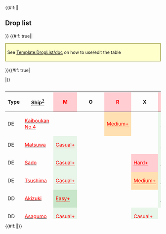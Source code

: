 {{#if:{{{compact|}}}||<h2>Drop list</h2>{{Section}}}}
{{#if: true||<div style="border: 2px solid #aa5; background: #ffc; padding: 5px; margin: 15px auto 20px;">See [[Template:DropList/doc]] on how to use/edit the table</div>
}}{{#if: true|<div class="toggle" data-target="droplist-non-rare-ship" data-default="hide" style="display: none;"><span class="toggle-show" style="cursor: pointer; color: #006cb0;">☑ All drops (enabled)</span><span class="toggle-hide" style="cursor: pointer; color: #006cb0;">☒ All drops (disabled, only rare drops)</span></div>
|}}<div style="max-height: 429px; overflow: auto;">
{| class="article-table sortable " align="center" width="100%" style="text-align:center; line-height:15px;"
!Type
!<span style="border-bottom:1px dotted;">Ship<sup>[[Template:DropList/doc|?]]</sup></span>
!style="background-color:#FFCDD2;color:red;"|'''M'''
!O
!style="background-color:#FFCDD2;color:red;"|'''R'''
!X
!style="background-color:#FFCDD2;color:red;"|'''Z3'''
|-
|DE
|[[Kaiboukan No.4|<span style="color:red;">Kaiboukan No.4</span>]]
|
|
|style="background-color:#FFE0B2;color:red"|<span title="Medium: &#10;&#160;&#160;S: 1% (184/18916)&#10;Hard: &#10;&#160;&#160;S: 1% (357/36175)" style="cursor:help;border-bottom:1px dotted">Medium+</span>
|
|style="background-color:#E8F5E9;color:"|<span title="Casual: &#10;&#160;&#160;S: 1.4% (94/6487) &#10;&#160;&#160;A: 1.1% (7/625)&#10;Easy: &#10;&#160;&#160;S: 1.8% (704/38580) &#10;&#160;&#160;A: 1.3% (50/3876)&#10;Medium: &#10;&#160;&#160;S: 2.9% (788/27506) &#10;&#160;&#160;A: 1.2% (58/4997)&#10;Hard: &#10;&#160;&#160;S: 3.6% (422/11740) &#10;&#160;&#160;A: 1.7% (384/23088)" style="cursor:help;border-bottom:1px dotted">Casual+</span>
|-
|DE
|[[Matsuwa|<span style="color:red;">Matsuwa</span>]]
|style="background-color:#E8F5E9;color:red"|<span title="Casual: &#10;&#160;&#160;S: 1.3% (21/1677)&#10;Easy: &#10;&#160;&#160;S: 1.2% (108/9211)&#10;Medium: &#10;&#160;&#160;S: 1.3% (148/11339)&#10;Hard: &#10;&#160;&#160;S: 2.3% (399/17104)" style="cursor:help;border-bottom:1px dotted">Casual+</span>
|
|
|
|style="background-color:#E8F5E9;color:"|<span title="Casual: &#10;&#160;&#160;S: 2.2% (140/6487) &#10;&#160;&#160;A: 1.3% (8/625)&#10;Easy: &#10;&#160;&#160;S: 3.7% (1426/38580) &#10;&#160;&#160;A: 1.9% (74/3876)&#10;Medium: &#10;&#160;&#160;S: 3.5% (971/27506) &#10;&#160;&#160;A: 1.7% (86/4997)&#10;Hard: &#10;&#160;&#160;S: 3.6% (423/11740) &#10;&#160;&#160;A: 1.7% (396/23088)" style="cursor:help;border-bottom:1px dotted">Casual+</span>
|-
|DE
|[[Sado|<span style="color:red;">Sado</span>]]
|style="background-color:#E8F5E9;color:red"|<span title="Casual: &#10;&#160;&#160;S: 1% (17/1677)&#10;Easy: &#10;&#160;&#160;S: 1.4% (132/9211)&#10;Medium: &#10;&#160;&#160;S: 1.4% (164/11339)&#10;Hard: &#10;&#160;&#160;S: 2.5% (422/17104)" style="cursor:help;border-bottom:1px dotted">Casual+</span>
|
|
|style="background-color:#FFCDD2;color:red"|<span title="Hard: &#10;&#160;&#160;S: 1.2% (815/67925)" style="cursor:help;border-bottom:1px dotted">Hard+</span>
|style="background-color:#E8F5E9;color:"|<span title="Casual: &#10;&#160;&#160;S: 2.1% (134/6487) &#10;&#160;&#160;A: 1.6% (10/625)&#10;Easy: &#10;&#160;&#160;S: 3.7% (1433/38580) &#10;&#160;&#160;A: 2.1% (82/3876)&#10;Medium: &#10;&#160;&#160;S: 3.7% (1024/27506) &#10;&#160;&#160;A: 1.7% (83/4997)&#10;Hard: &#10;&#160;&#160;S: 3.6% (417/11740) &#10;&#160;&#160;A: 1.6% (372/23088)" style="cursor:help;border-bottom:1px dotted">Casual+</span>
|-
|DE
|[[Tsushima|<span style="color:red;">Tsushima</span>]]
|style="background-color:#E8F5E9;color:red"|<span title="Casual: &#10;&#160;&#160;S: 1.7% (28/1677)&#10;Easy: &#10;&#160;&#160;S: 1.3% (124/9211)&#10;Medium: &#10;&#160;&#160;S: 2.3% (262/11339)&#10;Hard: &#10;&#160;&#160;S: 2.5% (430/17104)" style="cursor:help;border-bottom:1px dotted">Casual+</span>
|
|
|style="background-color:#FFE0B2;color:red"|<span title="Medium: &#10;&#160;&#160;S: 1.2% (448/37729)&#10;Hard: &#10;&#160;&#160;S: 1.1% (752/67925)" style="cursor:help;border-bottom:1px dotted">Medium+</span>
|style="background-color:#E8F5E9;color:"|<span title="Casual: &#10;&#160;&#160;S: 3.4% (219/6487) &#10;&#160;&#160;A: 1.9% (12/625)&#10;Easy: &#10;&#160;&#160;S: 3.6% (1383/38580) &#10;&#160;&#160;A: 1.9% (74/3876)&#10;Medium: &#10;&#160;&#160;S: 3.2% (883/27506) &#10;&#160;&#160;A: 1.9% (93/4997)&#10;Hard: &#10;&#160;&#160;S: 2.9% (345/11740) &#10;&#160;&#160;A: 1.5% (353/23088)" style="cursor:help;border-bottom:1px dotted">Casual+</span>
|-
|DD
|[[Akizuki|<span style="color:red;">Akizuki</span>]]
|style="background-color:#C8E6C9;color:red"|<span title="Easy: &#10;&#160;&#160;S: 1% (94/9211)&#10;Medium: &#10;&#160;&#160;S: 0.9% (98/11339)&#10;Hard: &#10;&#160;&#160;S: 0.8% (133/17104)" style="cursor:help;border-bottom:1px dotted">Easy+</span>
|
|
|
|style="background-color:#E8F5E9;color:"|<span title="Casual: &#10;&#160;&#160;S: 1.5% (99/6487)&#10;Easy: &#10;&#160;&#160;S: 1.2% (447/38580) &#10;&#160;&#160;A: 1.5% (57/3876)&#10;Medium: &#10;&#160;&#160;S: 1.1% (297/27506) &#10;&#160;&#160;A: 1.2% (60/4997)&#10;Hard: &#10;&#160;&#160;S: 1.1% (128/11740) &#10;&#160;&#160;A: 1% (222/23088)" style="cursor:help;border-bottom:1px dotted">Casual+</span>
|-
|DD
|[[Asagumo|<span style="color:red;">Asagumo</span>]]
|style="background-color:#E8F5E9;color:red"|<span title="Casual: &#10;&#160;&#160;S: 1.6% (26/1677)&#10;Easy: &#10;&#160;&#160;S: 1.4% (129/9211)&#10;Medium: &#10;&#160;&#160;S: 1.2% (140/11339)&#10;Hard: &#10;&#160;&#160;S: 1.4% (238/17104)" style="cursor:help;border-bottom:1px dotted">Casual+</span>
|
|
|style="background-color:#E8F5E9;color:red"|<span title="Casual: &#10;&#160;&#160;S: 1.3% (98/7475)&#10;Easy: &#10;&#160;&#160;S: 1.5% (663/45104)&#10;Medium: &#10;&#160;&#160;S: 1.4% (525/37729)&#10;Hard: &#10;&#160;&#160;S: 1.4% (963/67925)" style="cursor:help;border-bottom:1px dotted">Casual+</span>
|
|-
|DD
|[[Hatakaze|<span style="color:red;">Hatakaze</span>]]
|style="background-color:#E8F5E9;color:red"|<span title="Casual: &#10;&#160;&#160;S: 1.3% (22/1677)&#10;Easy: &#10;&#160;&#160;S: 1% (91/9211)&#10;Medium: &#10;&#160;&#160;S: 1.6% (187/11339)&#10;Hard: &#10;&#160;&#160;S: 1.6% (271/17104)" style="cursor:help;border-bottom:1px dotted">Casual+</span>
|
|
|style="background-color:#C8E6C9;color:red"|<span title="Easy: &#10;&#160;&#160;S: 0.7% (333/45104)&#10;Medium: &#10;&#160;&#160;S: 0.7% (255/37729)&#10;Hard: &#10;&#160;&#160;S: 0.7% (491/67925)" style="cursor:help;border-bottom:1px dotted">Easy+</span>
|style="background-color:#E8F5E9;color:red"|<span title="Casual: &#10;&#160;&#160;S: 1.4% (89/6487)&#10;Easy: &#10;&#160;&#160;S: 1.1% (410/38580)&#10;Medium: &#10;&#160;&#160;S: 1% (272/27506)&#10;Hard: &#10;&#160;&#160;S: 1% (113/11740)" style="cursor:help;border-bottom:1px dotted">Casual+</span>
|-
|DD
|[[Hatsuzuki|<span style="color:red;">Hatsuzuki</span>]]
|style="background-color:#C8E6C9;color:red"|<span title="Easy: &#10;&#160;&#160;S: 1% (92/9211)&#10;Medium: &#10;&#160;&#160;S: 0.7% (82/11339)&#10;Hard: &#10;&#160;&#160;S: 0.7% (113/17104)" style="cursor:help;border-bottom:1px dotted">Easy+</span>
|
|
|
|style="background-color:#E8F5E9;color:"|<span title="Casual: &#10;&#160;&#160;S: 1.2% (77/6487)&#10;Easy: &#10;&#160;&#160;S: 1.1% (424/38580) &#10;&#160;&#160;A: 1.2% (48/3876)&#10;Medium: &#10;&#160;&#160;S: 0.9% (254/27506) &#10;&#160;&#160;A: 0.9% (45/4997)&#10;Hard: &#10;&#160;&#160;S: 0.8% (98/11740) &#10;&#160;&#160;A: 1% (224/23088)" style="cursor:help;border-bottom:1px dotted">Casual+</span>
|-
|DD
|[[Johnston|<span style="color:red;">Johnston</span>]]
|
|
|style="background-color:#FFE0B2;color:red"|<span title="Medium: &#10;&#160;&#160;S: 0.6% (105/18916)&#10;Hard: &#10;&#160;&#160;S: 0.4% (135/36175)" style="cursor:help;border-bottom:1px dotted">Medium+</span>
|
|style="background-color:#E8F5E9;color:"|<span title="Casual: &#10;&#160;&#160;S: 2% (129/6487) &#10;&#160;&#160;A: 1.1% (7/625)&#10;Easy: &#10;&#160;&#160;S: 1.6% (606/38580) &#10;&#160;&#160;A: 1.1% (42/3876)&#10;Medium: &#10;&#160;&#160;S: 1.5% (418/27506) &#10;&#160;&#160;A: 0.8% (39/4997)&#10;Hard: &#10;&#160;&#160;S: 1.7% (196/11740) &#10;&#160;&#160;A: 0.9% (212/23088)" style="cursor:help;border-bottom:1px dotted">Casual+</span>
|-
|DD
|[[Kiyoshimo|<span style="color:red;">Kiyoshimo</span>]]
|style="background-color:#E8F5E9;color:red"|<span title="Casual: &#10;&#160;&#160;S: 1.6% (27/1677)&#10;Easy: &#10;&#160;&#160;S: 1.3% (124/9211)&#10;Medium: &#10;&#160;&#160;S: 1.7% (194/11339)&#10;Hard: &#10;&#160;&#160;S: 1.3% (214/17104)" style="cursor:help;border-bottom:1px dotted">Casual+</span>
|
|
|style="background-color:#E8F5E9;color:red"|<span title="Casual: &#10;&#160;&#160;S: 1.2% (92/7475)&#10;Easy: &#10;&#160;&#160;S: 1.4% (623/45104)&#10;Medium: &#10;&#160;&#160;S: 1.4% (523/37729)&#10;Hard: &#10;&#160;&#160;S: 1.4% (933/67925)" style="cursor:help;border-bottom:1px dotted">Casual+</span>
|
|-
|DD
|[[Nowaki|<span style="color:red;">Nowaki</span>]]
|style="background-color:#E8F5E9;color:red"|<span title="Casual: &#10;&#160;&#160;S: 1.6% (27/1677)&#10;Easy: &#10;&#160;&#160;S: 1.8% (166/9211)&#10;Medium: &#10;&#160;&#160;S: 2.6% (295/11339)&#10;Hard: &#10;&#160;&#160;S: 2.6% (441/17104)" style="cursor:help;border-bottom:1px dotted">Casual+</span>
|
|
|style="background-color:#E8F5E9;color:red"|<span title="Casual: &#10;&#160;&#160;S: 1.6% (118/7475)&#10;Easy: &#10;&#160;&#160;S: 2% (923/45104)&#10;Medium: &#10;&#160;&#160;S: 2.1% (780/37729)&#10;Hard: &#10;&#160;&#160;S: 2.1% (1458/67925)" style="cursor:help;border-bottom:1px dotted">Casual+</span>
|style="background-color:#E8F5E9;color:red"|<span title="Casual: &#10;&#160;&#160;S: 2.6% (169/6487)&#10;Easy: &#10;&#160;&#160;S: 2.8% (1085/38580)&#10;Medium: &#10;&#160;&#160;S: 3.2% (876/27506)&#10;Hard: &#10;&#160;&#160;S: 3% (350/11740)" style="cursor:help;border-bottom:1px dotted">Casual+</span>
|-
|DD
|[[Oyashio|<span style="color:red;">Oyashio</span>]]
|style="background-color:#E8F5E9;color:red"|<span title="Casual: &#10;&#160;&#160;S: 1.7% (29/1677)&#10;Easy: &#10;&#160;&#160;S: 1.7% (156/9211)&#10;Medium: &#10;&#160;&#160;S: 1.4% (163/11339)&#10;Hard: &#10;&#160;&#160;S: 1.4% (238/17104)" style="cursor:help;border-bottom:1px dotted">Casual+</span>
|
|
|style="background-color:#E8F5E9;color:red"|<span title="Casual: &#10;&#160;&#160;S: 1.6% (116/7475)&#10;Easy: &#10;&#160;&#160;S: 1.4% (647/45104)&#10;Medium: &#10;&#160;&#160;S: 1.3% (505/37729)&#10;Hard: &#10;&#160;&#160;S: 1.4% (963/67925)" style="cursor:help;border-bottom:1px dotted">Casual+</span>
|
|-
|CL
|[[De Ruyter|<span style="color:red;">De Ruyter</span>]]
|
|
|
|
|style="background-color:#E8F5E9;color:"|<span title="Casual: &#10;&#160;&#160;S: 3% (193/6487)&#10;Easy: &#10;&#160;&#160;S: 2.5% (977/38580)&#10;Medium: &#10;&#160;&#160;S: 2.3% (626/27506) &#10;&#160;&#160;A: 1.2% (59/4997)&#10;Hard: &#10;&#160;&#160;S: 2.5% (294/11740) &#10;&#160;&#160;A: 1.1% (264/23088)" style="cursor:help;border-bottom:1px dotted">Casual+</span>
|-
|CL
|[[Noshiro|<span style="color:red;">Noshiro</span>]]
|style="background-color:#E8F5E9;color:red"|<span title="Casual: &#10;&#160;&#160;S: 1.4% (23/1677)&#10;Easy: &#10;&#160;&#160;S: 1.4% (129/9211)&#10;Medium: &#10;&#160;&#160;S: 1.4% (155/11339)&#10;Hard: &#10;&#160;&#160;S: 1.4% (239/17104)" style="cursor:help;border-bottom:1px dotted">Casual+</span>
|
|
|style="background-color:#E8F5E9;color:red"|<span title="Casual: &#10;&#160;&#160;S: 1.5% (113/7475)&#10;Easy: &#10;&#160;&#160;S: 1.4% (639/45104)&#10;Medium: &#10;&#160;&#160;S: 1.3% (500/37729)&#10;Hard: &#10;&#160;&#160;S: 1.4% (955/67925)" style="cursor:help;border-bottom:1px dotted">Casual+</span>
|
|-
|CA
|[[Mikuma|<span style="color:red;">Mikuma</span>]]
|style="background-color:#E8F5E9;color:red"|<span title="Casual: &#10;&#160;&#160;S: 1.1% (19/1677)&#10;Easy: &#10;&#160;&#160;S: 1.4% (132/9211)&#10;Medium: &#10;&#160;&#160;S: 1.4% (155/11339)&#10;Hard: &#10;&#160;&#160;S: 1.5% (259/17104)" style="cursor:help;border-bottom:1px dotted">Casual+</span>
|style="background-color:#FFCDD2;color:red"|<span title="Hard: &#10;&#160;&#160;S: 1.4% (645/45643)" style="cursor:help;border-bottom:1px dotted">Hard+</span>
|
|style="background-color:#E8F5E9;color:red"|<span title="Casual: &#10;&#160;&#160;S: 1.4% (103/7475)&#10;Easy: &#10;&#160;&#160;S: 1.4% (621/45104)&#10;Medium: &#10;&#160;&#160;S: 1.5% (568/37729)&#10;Hard: &#10;&#160;&#160;S: 1.4% (970/67925)" style="cursor:help;border-bottom:1px dotted">Casual+</span>
|style="background-color:#E8F5E9;color:red"|<span title="Casual: &#10;&#160;&#160;S: 2.3% (147/6487)&#10;Easy: &#10;&#160;&#160;S: 1.9% (719/38580)&#10;Medium: &#10;&#160;&#160;S: 2.1% (565/27506)&#10;Hard: &#10;&#160;&#160;S: 2% (232/11740)" style="cursor:help;border-bottom:1px dotted">Casual+</span>
|-
|CVL
|[[Kasuga Maru|<span style="color:red;">Kasuga Maru</span>]]
|
|
|
|
|style="background-color:#E8F5E9;color:"|<span title="Casual: &#10;&#160;&#160;S: 2.2% (143/6487)&#10;Easy: &#10;&#160;&#160;S: 1.7% (673/38580)&#10;Medium: &#10;&#160;&#160;S: 1.5% (401/27506) &#10;&#160;&#160;A: 1% (48/4997)&#10;Hard: &#10;&#160;&#160;S: 1.2% (140/11740) &#10;&#160;&#160;A: 0.6% (134/23088)" style="cursor:help;border-bottom:1px dotted">Casual+</span>
|-
|AS
|[[Taigei|<span style="color:red;">Taigei</span>]]
|
|
|
|
|style="background-color:#E8F5E9;color:red"|<span title="Casual: &#10;&#160;&#160;S: 0.7% (44/6487)&#10;Easy: &#10;&#160;&#160;S: 0.5% (175/38580)&#10;Medium: &#10;&#160;&#160;S: 0.3% (84/27506)&#10;Hard: &#10;&#160;&#160;S: 0.2% (24/11740)" style="cursor:help;border-bottom:1px dotted">Casual+</span>
|- class="toggle-target-droplist-non-rare-ship" style="display:none;"
|DD
|[[Makigumo|<span style="color:green;">Makigumo</span>]]
|style="background-color:#C8E6C9;color:red"|<span title="Easy: &#10;&#160;&#160;S: 0.5% (43/9211)&#10;Medium: &#10;&#160;&#160;S: 0.5% (57/11339)&#10;Hard: &#10;&#160;&#160;S: 0.6% (103/17104)" style="cursor:help;border-bottom:1px dotted">Easy+</span>
|
|
|
|style="background-color:#E8F5E9;color:"|<span title="Casual: &#10;&#160;&#160;S: 0.6% (40/6487)&#10;Easy: &#10;&#160;&#160;S: 0.9% (342/38580) &#10;&#160;&#160;A: 1% (40/3876)&#10;Medium: &#10;&#160;&#160;S: 1.1% (289/27506) &#10;&#160;&#160;A: 0.9% (44/4997)&#10;Hard: &#10;&#160;&#160;S: 1% (115/11740) &#10;&#160;&#160;A: 1% (238/23088)" style="cursor:help;border-bottom:1px dotted">Casual+</span>
|- class="toggle-target-droplist-non-rare-ship" style="display:none;"
|DD
|[[Naganami|<span style="color:green;">Naganami</span>]]
|
|
|
|
|style="background-color:#E8F5E9;color:red"|<span title="Casual: &#10;&#160;&#160;S: 1.1% (69/6487)&#10;Easy: &#10;&#160;&#160;S: 1.5% (595/38580)&#10;Medium: &#10;&#160;&#160;S: 1.7% (460/27506)&#10;Hard: &#10;&#160;&#160;S: 1.8% (216/11740)" style="cursor:help;border-bottom:1px dotted">Casual+</span>
|- class="toggle-target-droplist-non-rare-ship" style="display:none;"
|DD
|[[Shimakaze|<span style="color:green;">Shimakaze</span>]]
|
|
|
|
|style="background-color:#E8F5E9;color:red"|<span title="Casual: &#10;&#160;&#160;S: 1.9% (121/6487)&#10;Easy: &#10;&#160;&#160;S: 2.1% (815/38580)&#10;Medium: &#10;&#160;&#160;S: 2% (561/27506)&#10;Hard: &#10;&#160;&#160;S: 2% (240/11740)" style="cursor:help;border-bottom:1px dotted">Casual+</span>
|- class="toggle-target-droplist-non-rare-ship" style="display:none;"
|DD
|[[Yamagumo|<span style="color:green;">Yamagumo</span>]]
|style="background-color:#E8F5E9;color:red"|<span title="Casual: &#10;&#160;&#160;S: 1.4% (23/1677)&#10;Easy: &#10;&#160;&#160;S: 1.6% (143/9211)&#10;Medium: &#10;&#160;&#160;S: 1.4% (164/11339)&#10;Hard: &#10;&#160;&#160;S: 1.5% (261/17104)" style="cursor:help;border-bottom:1px dotted">Casual+</span>
|
|
|style="background-color:#E8F5E9;color:red"|<span title="Casual: &#10;&#160;&#160;S: 1.4% (101/7475)&#10;Easy: &#10;&#160;&#160;S: 1.3% (594/45104)&#10;Medium: &#10;&#160;&#160;S: 1.4% (510/37729)&#10;Hard: &#10;&#160;&#160;S: 1.3% (904/67925)" style="cursor:help;border-bottom:1px dotted">Casual+</span>
|style="background-color:#E8F5E9;color:"|<span title="Casual: &#10;&#160;&#160;S: 2.8% (180/6487)&#10;Easy: &#10;&#160;&#160;S: 3.4% (1302/38580)&#10;Medium: &#10;&#160;&#160;S: 3.7% (1018/27506) &#10;&#160;&#160;A: 0.7% (36/4997)&#10;Hard: &#10;&#160;&#160;S: 3.9% (462/11740) &#10;&#160;&#160;A: 0.8% (187/23088)" style="cursor:help;border-bottom:1px dotted">Casual+</span>
|- class="toggle-target-droplist-non-rare-ship" style="display:none;"
|DD
|[[Yuugumo|<span style="color:green;">Yuugumo</span>]]
|style="background-color:#C8E6C9;color:red"|<span title="Easy: &#10;&#160;&#160;S: 0.4% (36/9211)&#10;Medium: &#10;&#160;&#160;S: 0.5% (60/11339)&#10;Hard: &#10;&#160;&#160;S: 0.7% (115/17104)" style="cursor:help;border-bottom:1px dotted">Easy+</span>
|
|
|
|style="background-color:#E8F5E9;color:"|<span title="Casual: &#10;&#160;&#160;S: 0.5% (31/6487)&#10;Easy: &#10;&#160;&#160;S: 0.8% (304/38580) &#10;&#160;&#160;A: 0.5% (20/3876)&#10;Medium: &#10;&#160;&#160;S: 1.1% (294/27506) &#10;&#160;&#160;A: 1% (48/4997)&#10;Hard: &#10;&#160;&#160;S: 1% (112/11740) &#10;&#160;&#160;A: 1.1% (252/23088)" style="cursor:help;border-bottom:1px dotted">Casual+</span>
|- class="toggle-target-droplist-non-rare-ship" style="display:none;"
|CL
|[[Nagara|<span style="color:green;">Nagara</span>]]
|style="background-color:#E8F5E9;color:"|<span title="Casual: &#10;&#160;&#160;S: 1% (16/1677)&#10;Easy: &#10;&#160;&#160;S: 1.3% (121/9211) &#10;&#160;&#160;A: 0.9% (20/2237)&#10;Medium: &#10;&#160;&#160;S: 1.2% (131/11339) &#10;&#160;&#160;A: 1.3% (15/1138)&#10;Hard: &#10;&#160;&#160;S: 1.4% (240/17104) &#10;&#160;&#160;A: 1.2% (27/2201)" style="cursor:help;border-bottom:1px dotted">Casual+</span>
|style="background-color:#E8F5E9;color:red"|<span title="Casual: &#10;&#160;&#160;S: 1.5% (50/3388)&#10;Easy: &#10;&#160;&#160;S: 1.5% (231/15667)&#10;Medium: &#10;&#160;&#160;S: 1.4% (304/22264)&#10;Hard: &#10;&#160;&#160;S: 1.2% (564/45643)" style="cursor:help;border-bottom:1px dotted">Casual+</span>
|style="background-color:#E8F5E9;color:red"|<span title="Casual: &#10;&#160;&#160;S: 1.8% (54/2997)&#10;Easy: &#10;&#160;&#160;S: 2.1% (292/13791)&#10;Medium: &#10;&#160;&#160;S: 2% (376/18916)&#10;Hard: &#10;&#160;&#160;S: 1.9% (677/36175)" style="cursor:help;border-bottom:1px dotted">Casual+</span>
|style="background-color:#E8F5E9;color:red"|<span title="Casual: &#10;&#160;&#160;S: 1.5% (115/7475)&#10;Easy: &#10;&#160;&#160;S: 1.4% (635/45104)&#10;Medium: &#10;&#160;&#160;S: 1.4% (524/37729)&#10;Hard: &#10;&#160;&#160;S: 1.4% (925/67925)" style="cursor:help;border-bottom:1px dotted">Casual+</span>
|style="background-color:#E8F5E9;color:"|<span title="Casual: &#10;&#160;&#160;S: 2.3% (152/6487) &#10;&#160;&#160;A: 2.2% (14/625)&#10;Easy: &#10;&#160;&#160;S: 2.1% (804/38580) &#10;&#160;&#160;A: 2.2% (84/3876)&#10;Medium: &#10;&#160;&#160;S: 1.9% (525/27506) &#10;&#160;&#160;A: 2.3% (113/4997)&#10;Hard: &#10;&#160;&#160;S: 1.9% (225/11740) &#10;&#160;&#160;A: 1.9% (443/23088)" style="cursor:help;border-bottom:1px dotted">Casual+</span>
|- class="toggle-target-droplist-non-rare-ship" style="display:none;"
|CL
|[[Sendai|<span style="color:green;">Sendai</span>]]
|style="background-color:#E8F5E9;color:"|<span title="Casual: &#10;&#160;&#160;S: 1.3% (22/1677)&#10;Easy: &#10;&#160;&#160;S: 1.2% (110/9211) &#10;&#160;&#160;A: 1.2% (26/2237)&#10;Medium: &#10;&#160;&#160;S: 1.4% (159/11339) &#10;&#160;&#160;A: 0.9% (10/1138)&#10;Hard: &#10;&#160;&#160;S: 1.6% (270/17104) &#10;&#160;&#160;A: 1.2% (27/2201)" style="cursor:help;border-bottom:1px dotted">Casual+</span>
|style="background-color:#E8F5E9;color:red"|<span title="Casual: &#10;&#160;&#160;S: 1.8% (60/3388)&#10;Easy: &#10;&#160;&#160;S: 1.6% (245/15667)&#10;Medium: &#10;&#160;&#160;S: 1.7% (373/22264)&#10;Hard: &#10;&#160;&#160;S: 1.4% (619/45643)" style="cursor:help;border-bottom:1px dotted">Casual+</span>
|style="background-color:#E8F5E9;color:red"|<span title="Casual: &#10;&#160;&#160;S: 1.8% (55/2997)&#10;Easy: &#10;&#160;&#160;S: 2.1% (283/13791)&#10;Medium: &#10;&#160;&#160;S: 2.1% (397/18916)&#10;Hard: &#10;&#160;&#160;S: 2.1% (751/36175)" style="cursor:help;border-bottom:1px dotted">Casual+</span>
|style="background-color:#E8F5E9;color:red"|<span title="Casual: &#10;&#160;&#160;S: 1.4% (107/7475)&#10;Easy: &#10;&#160;&#160;S: 1.3% (603/45104)&#10;Medium: &#10;&#160;&#160;S: 1.4% (533/37729)&#10;Hard: &#10;&#160;&#160;S: 1.4% (925/67925)" style="cursor:help;border-bottom:1px dotted">Casual+</span>
|style="background-color:#E8F5E9;color:"|<span title="Casual: &#10;&#160;&#160;S: 1.9% (122/6487) &#10;&#160;&#160;A: 1.1% (7/625)&#10;Easy: &#10;&#160;&#160;S: 1.9% (729/38580) &#10;&#160;&#160;A: 2.2% (87/3876)&#10;Medium: &#10;&#160;&#160;S: 1.9% (536/27506) &#10;&#160;&#160;A: 2.3% (113/4997)&#10;Hard: &#10;&#160;&#160;S: 1.8% (216/11740) &#10;&#160;&#160;A: 2% (463/23088)" style="cursor:help;border-bottom:1px dotted">Casual+</span>
|- class="toggle-target-droplist-non-rare-ship" style="display:none;"
|CA
|[[Atago|<span style="color:green;">Atago</span>]]
|
|
|style="background-color:#E8F5E9;color:red"|<span title="Casual: &#10;&#160;&#160;S: 1.7% (51/2997)&#10;Easy: &#10;&#160;&#160;S: 2% (274/13791)&#10;Medium: &#10;&#160;&#160;S: 1.9% (365/18916)&#10;Hard: &#10;&#160;&#160;S: 2.1% (756/36175)" style="cursor:help;border-bottom:1px dotted">Casual+</span>
|
|style="background-color:#E8F5E9;color:"|<span title="Casual: &#10;&#160;&#160;S: 1.6% (107/6487) &#10;&#160;&#160;A: 2.1% (13/625)&#10;Easy: &#10;&#160;&#160;S: 1.9% (739/38580) &#10;&#160;&#160;A: 2.2% (87/3876)&#10;Medium: &#10;&#160;&#160;S: 2% (540/27506) &#10;&#160;&#160;A: 1.9% (94/4997)&#10;Hard: &#10;&#160;&#160;S: 2% (232/11740) &#10;&#160;&#160;A: 2.2% (503/23088)" style="cursor:help;border-bottom:1px dotted">Casual+</span>
|- class="toggle-target-droplist-non-rare-ship" style="display:none;"
|CA
|[[Chikuma|<span style="color:green;">Chikuma</span>]]
|
|
|style="background-color:#E8F5E9;color:red"|<span title="Casual: &#10;&#160;&#160;S: 2% (61/2997)&#10;Easy: &#10;&#160;&#160;S: 1.9% (263/13791)&#10;Medium: &#10;&#160;&#160;S: 2% (371/18916)&#10;Hard: &#10;&#160;&#160;S: 2% (707/36175)" style="cursor:help;border-bottom:1px dotted">Casual+</span>
|
|style="background-color:#E8F5E9;color:"|<span title="Casual: &#10;&#160;&#160;S: 2.1% (134/6487) &#10;&#160;&#160;A: 1% (6/625)&#10;Easy: &#10;&#160;&#160;S: 2% (788/38580) &#10;&#160;&#160;A: 1.9% (73/3876)&#10;Medium: &#10;&#160;&#160;S: 2.1% (572/27506) &#10;&#160;&#160;A: 2% (102/4997)&#10;Hard: &#10;&#160;&#160;S: 2.3% (266/11740) &#10;&#160;&#160;A: 2.1% (481/23088)" style="cursor:help;border-bottom:1px dotted">Casual+</span>
|- class="toggle-target-droplist-non-rare-ship" style="display:none;"
|CA
|[[Kinugasa|<span style="color:green;">Kinugasa</span>]]
|style="background-color:#E8F5E9;color:"|<span title="Casual: &#10;&#160;&#160;S: 1.6% (26/1677)&#10;Easy: &#10;&#160;&#160;S: 1.5% (142/9211)&#10;Medium: &#10;&#160;&#160;S: 1.4% (159/11339)&#10;Hard: &#10;&#160;&#160;S: 1.3% (227/17104) &#10;&#160;&#160;A: 1.3% (29/2201)" style="cursor:help;border-bottom:1px dotted">Casual+</span>
|style="background-color:#E8F5E9;color:red"|<span title="Casual: &#10;&#160;&#160;S: 1.6% (54/3388)&#10;Easy: &#10;&#160;&#160;S: 1.4% (215/15667)&#10;Medium: &#10;&#160;&#160;S: 1.5% (333/22264)&#10;Hard: &#10;&#160;&#160;S: 1.5% (667/45643)" style="cursor:help;border-bottom:1px dotted">Casual+</span>
|style="background-color:#C8E6C9;color:red"|<span title="Easy: &#10;&#160;&#160;S: 1.7% (236/13791)&#10;Medium: &#10;&#160;&#160;S: 2.2% (417/18916)&#10;Hard: &#10;&#160;&#160;S: 2% (731/36175)" style="cursor:help;border-bottom:1px dotted">Easy+</span>
|style="background-color:#E8F5E9;color:red"|<span title="Casual: &#10;&#160;&#160;S: 1.5% (110/7475)&#10;Easy: &#10;&#160;&#160;S: 1.4% (615/45104)&#10;Medium: &#10;&#160;&#160;S: 1.3% (491/37729)&#10;Hard: &#10;&#160;&#160;S: 1.4% (969/67925)" style="cursor:help;border-bottom:1px dotted">Casual+</span>
|style="background-color:#E8F5E9;color:"|<span title="Casual: &#10;&#160;&#160;S: 2.3% (148/6487) &#10;&#160;&#160;A: 2.7% (17/625)&#10;Easy: &#10;&#160;&#160;S: 2.1% (792/38580) &#10;&#160;&#160;A: 2% (79/3876)&#10;Medium: &#10;&#160;&#160;S: 2% (541/27506) &#10;&#160;&#160;A: 2.3% (116/4997)&#10;Hard: &#10;&#160;&#160;S: 2% (236/11740) &#10;&#160;&#160;A: 2.1% (481/23088)" style="cursor:help;border-bottom:1px dotted">Casual+</span>
|- class="toggle-target-droplist-non-rare-ship" style="display:none;"
|CA
|[[Kumano|<span style="color:green;">Kumano</span>]]
|style="background-color:#E8F5E9;color:red"|<span title="Casual: &#10;&#160;&#160;S: 1.4% (23/1677)&#10;Easy: &#10;&#160;&#160;S: 1.2% (114/9211)&#10;Medium: &#10;&#160;&#160;S: 1.5% (173/11339)&#10;Hard: &#10;&#160;&#160;S: 1.4% (234/17104)" style="cursor:help;border-bottom:1px dotted">Casual+</span>
|style="background-color:#C8E6C9;color:red"|<span title="Easy: &#10;&#160;&#160;S: 1.3% (205/15667)&#10;Medium: &#10;&#160;&#160;S: 1.4% (321/22264)&#10;Hard: &#10;&#160;&#160;S: 1.3% (612/45643)" style="cursor:help;border-bottom:1px dotted">Easy+</span>
|style="background-color:#E8F5E9;color:red"|<span title="Casual: &#10;&#160;&#160;S: 1.7% (52/2997)&#10;Easy: &#10;&#160;&#160;S: 2% (276/13791)&#10;Medium: &#10;&#160;&#160;S: 2.1% (389/18916)&#10;Hard: &#10;&#160;&#160;S: 2% (713/36175)" style="cursor:help;border-bottom:1px dotted">Casual+</span>
|style="background-color:#E8F5E9;color:red"|<span title="Casual: &#10;&#160;&#160;S: 1.3% (97/7475)&#10;Easy: &#10;&#160;&#160;S: 1.4% (636/45104)&#10;Medium: &#10;&#160;&#160;S: 1.5% (550/37729)&#10;Hard: &#10;&#160;&#160;S: 1.4% (926/67925)" style="cursor:help;border-bottom:1px dotted">Casual+</span>
|style="background-color:#E8F5E9;color:"|<span title="Casual: &#10;&#160;&#160;S: 2.1% (139/6487) &#10;&#160;&#160;A: 1.8% (11/625)&#10;Easy: &#10;&#160;&#160;S: 1.9% (733/38580) &#10;&#160;&#160;A: 2.4% (93/3876)&#10;Medium: &#10;&#160;&#160;S: 1.9% (532/27506) &#10;&#160;&#160;A: 1.9% (96/4997)&#10;Hard: &#10;&#160;&#160;S: 1.9% (224/11740) &#10;&#160;&#160;A: 2% (473/23088)" style="cursor:help;border-bottom:1px dotted">Casual+</span>
|- class="toggle-target-droplist-non-rare-ship" style="display:none;"
|CA
|[[Mogami|<span style="color:green;">Mogami</span>]]
|style="background-color:#E8F5E9;color:"|<span title="Casual: &#10;&#160;&#160;S: 1.1% (18/1677)&#10;Easy: &#10;&#160;&#160;S: 1.4% (128/9211)&#10;Medium: &#10;&#160;&#160;S: 1.4% (154/11339)&#10;Hard: &#10;&#160;&#160;S: 1.4% (244/17104) &#10;&#160;&#160;A: 1.1% (25/2201)" style="cursor:help;border-bottom:1px dotted">Casual+</span>
|style="background-color:#E8F5E9;color:red"|<span title="Casual: &#10;&#160;&#160;S: 1.7% (57/3388)&#10;Easy: &#10;&#160;&#160;S: 1.3% (205/15667)&#10;Medium: &#10;&#160;&#160;S: 1.3% (285/22264)&#10;Hard: &#10;&#160;&#160;S: 1.3% (590/45643)" style="cursor:help;border-bottom:1px dotted">Casual+</span>
|
|style="background-color:#E8F5E9;color:red"|<span title="Casual: &#10;&#160;&#160;S: 1.4% (101/7475)&#10;Easy: &#10;&#160;&#160;S: 1.4% (639/45104)&#10;Medium: &#10;&#160;&#160;S: 1.3% (499/37729)&#10;Hard: &#10;&#160;&#160;S: 1.4% (964/67925)" style="cursor:help;border-bottom:1px dotted">Casual+</span>
|
|- class="toggle-target-droplist-non-rare-ship" style="display:none;"
|CA
|[[Myoukou|<span style="color:green;">Myoukou</span>]]
|
|
|style="background-color:#E8F5E9;color:red"|<span title="Casual: &#10;&#160;&#160;S: 1.8% (55/2997)&#10;Easy: &#10;&#160;&#160;S: 1.9% (267/13791)&#10;Medium: &#10;&#160;&#160;S: 2% (382/18916)&#10;Hard: &#10;&#160;&#160;S: 2% (728/36175)" style="cursor:help;border-bottom:1px dotted">Casual+</span>
|
|style="background-color:#E8F5E9;color:"|<span title="Casual: &#10;&#160;&#160;S: 1.7% (110/6487) &#10;&#160;&#160;A: 2.1% (13/625)&#10;Easy: &#10;&#160;&#160;S: 2% (789/38580) &#10;&#160;&#160;A: 1.9% (75/3876)&#10;Medium: &#10;&#160;&#160;S: 2% (558/27506) &#10;&#160;&#160;A: 1.7% (85/4997)&#10;Hard: &#10;&#160;&#160;S: 2.1% (246/11740) &#10;&#160;&#160;A: 1.9% (445/23088)" style="cursor:help;border-bottom:1px dotted">Casual+</span>
|- class="toggle-target-droplist-non-rare-ship" style="display:none;"
|CA
|[[Suzuya|<span style="color:green;">Suzuya</span>]]
|style="background-color:#E8F5E9;color:red"|<span title="Casual: &#10;&#160;&#160;S: 1.3% (21/1677)&#10;Easy: &#10;&#160;&#160;S: 1.5% (136/9211)&#10;Medium: &#10;&#160;&#160;S: 1.7% (195/11339)&#10;Hard: &#10;&#160;&#160;S: 1.3% (219/17104)" style="cursor:help;border-bottom:1px dotted">Casual+</span>
|style="background-color:#FFE0B2;color:red"|<span title="Medium: &#10;&#160;&#160;S: 1.5% (326/22264)&#10;Hard: &#10;&#160;&#160;S: 1.4% (646/45643)" style="cursor:help;border-bottom:1px dotted">Medium+</span>
|style="background-color:#E8F5E9;color:red"|<span title="Casual: &#10;&#160;&#160;S: 1.7% (50/2997)&#10;Easy: &#10;&#160;&#160;S: 1.9% (258/13791)&#10;Medium: &#10;&#160;&#160;S: 2% (375/18916)&#10;Hard: &#10;&#160;&#160;S: 2% (730/36175)" style="cursor:help;border-bottom:1px dotted">Casual+</span>
|style="background-color:#E8F5E9;color:red"|<span title="Casual: &#10;&#160;&#160;S: 1.3% (98/7475)&#10;Easy: &#10;&#160;&#160;S: 1.4% (630/45104)&#10;Medium: &#10;&#160;&#160;S: 1.4% (541/37729)&#10;Hard: &#10;&#160;&#160;S: 1.4% (969/67925)" style="cursor:help;border-bottom:1px dotted">Casual+</span>
|style="background-color:#E8F5E9;color:"|<span title="Casual: &#10;&#160;&#160;S: 2.1% (134/6487) &#10;&#160;&#160;A: 2.2% (14/625)&#10;Easy: &#10;&#160;&#160;S: 2% (772/38580) &#10;&#160;&#160;A: 1.9% (72/3876)&#10;Medium: &#10;&#160;&#160;S: 2% (552/27506) &#10;&#160;&#160;A: 2% (99/4997)&#10;Hard: &#10;&#160;&#160;S: 2.2% (254/11740) &#10;&#160;&#160;A: 2.2% (506/23088)" style="cursor:help;border-bottom:1px dotted">Casual+</span>
|- class="toggle-target-droplist-non-rare-ship" style="display:none;"
|CA
|[[Tone|<span style="color:green;">Tone</span>]]
|
|
|style="background-color:#E8F5E9;color:red"|<span title="Casual: &#10;&#160;&#160;S: 2% (60/2997)&#10;Easy: &#10;&#160;&#160;S: 1.9% (259/13791)&#10;Medium: &#10;&#160;&#160;S: 2% (383/18916)&#10;Hard: &#10;&#160;&#160;S: 2% (719/36175)" style="cursor:help;border-bottom:1px dotted">Casual+</span>
|
|style="background-color:#E8F5E9;color:"|<span title="Casual: &#10;&#160;&#160;S: 2% (132/6487) &#10;&#160;&#160;A: 2.4% (15/625)&#10;Easy: &#10;&#160;&#160;S: 1.9% (744/38580) &#10;&#160;&#160;A: 1.9% (73/3876)&#10;Medium: &#10;&#160;&#160;S: 1.9% (536/27506) &#10;&#160;&#160;A: 2.1% (107/4997)&#10;Hard: &#10;&#160;&#160;S: 2% (229/11740) &#10;&#160;&#160;A: 2.1% (474/23088)" style="cursor:help;border-bottom:1px dotted">Casual+</span>
|- class="toggle-target-droplist-non-rare-ship" style="display:none;"
|CVL
|[[Zuihou|<span style="color:green;">Zuihou</span>]]
|style="background-color:#E8F5E9;color:red"|<span title="Casual: &#10;&#160;&#160;S: 1.5% (25/1677)&#10;Easy: &#10;&#160;&#160;S: 1.3% (120/9211)&#10;Medium: &#10;&#160;&#160;S: 1.5% (167/11339)&#10;Hard: &#10;&#160;&#160;S: 1.4% (233/17104)" style="cursor:help;border-bottom:1px dotted">Casual+</span>
|
|
|style="background-color:#E8F5E9;color:red"|<span title="Casual: &#10;&#160;&#160;S: 1.3% (98/7475)&#10;Easy: &#10;&#160;&#160;S: 1.4% (645/45104)&#10;Medium: &#10;&#160;&#160;S: 1.4% (516/37729)&#10;Hard: &#10;&#160;&#160;S: 1.5% (986/67925)" style="cursor:help;border-bottom:1px dotted">Casual+</span>
|style="background-color:#E8F5E9;color:"|<span title="Casual: &#10;&#160;&#160;S: 4% (261/6487)&#10;Easy: &#10;&#160;&#160;S: 4% (1558/38580)&#10;Medium: &#10;&#160;&#160;S: 4.6% (1278/27506) &#10;&#160;&#160;A: 0.8% (42/4997)&#10;Hard: &#10;&#160;&#160;S: 4.5% (523/11740) &#10;&#160;&#160;A: 1.3% (302/23088)" style="cursor:help;border-bottom:1px dotted">Casual+</span>
|- class="toggle-target-droplist-non-rare-ship" style="display:none;"
|FBB
|[[Haruna|<span style="color:green;">Haruna</span>]]
|
|
|
|
|style="background-color:#E8F5E9;color:red"|<span title="Casual: &#10;&#160;&#160;S: 1.9% (123/6487)&#10;Easy: &#10;&#160;&#160;S: 1.9% (740/38580)&#10;Medium: &#10;&#160;&#160;S: 1.9% (530/27506)&#10;Hard: &#10;&#160;&#160;S: 2% (233/11740)" style="cursor:help;border-bottom:1px dotted">Casual+</span>
|- class="toggle-target-droplist-non-rare-ship" style="display:none;"
|FBB
|[[Hiei|<span style="color:green;">Hiei</span>]]
|
|
|
|
|style="background-color:#E8F5E9;color:red"|<span title="Casual: &#10;&#160;&#160;S: 1.9% (124/6487)&#10;Easy: &#10;&#160;&#160;S: 2% (784/38580)&#10;Medium: &#10;&#160;&#160;S: 2% (554/27506)&#10;Hard: &#10;&#160;&#160;S: 2% (238/11740)" style="cursor:help;border-bottom:1px dotted">Casual+</span>
|- class="toggle-target-droplist-non-rare-ship" style="display:none;"
|FBB
|[[Kirishima|<span style="color:green;">Kirishima</span>]]
|
|
|
|
|style="background-color:#E8F5E9;color:red"|<span title="Casual: &#10;&#160;&#160;S: 2.4% (157/6487)&#10;Easy: &#10;&#160;&#160;S: 2% (778/38580)&#10;Medium: &#10;&#160;&#160;S: 2% (547/27506)&#10;Hard: &#10;&#160;&#160;S: 1.9% (224/11740)" style="cursor:help;border-bottom:1px dotted">Casual+</span>
|- class="toggle-target-droplist-non-rare-ship" style="display:none;"
|FBB
|[[Kongou|<span style="color:green;">Kongou</span>]]
|
|
|
|
|style="background-color:#E8F5E9;color:red"|<span title="Casual: &#10;&#160;&#160;S: 2.2% (143/6487)&#10;Easy: &#10;&#160;&#160;S: 2.1% (805/38580)&#10;Medium: &#10;&#160;&#160;S: 2% (559/27506)&#10;Hard: &#10;&#160;&#160;S: 2.1% (250/11740)" style="cursor:help;border-bottom:1px dotted">Casual+</span>
|- class="toggle-target-droplist-non-rare-ship" style="display:none;"
|BB
|[[Fusou|<span style="color:green;">Fusou</span>]]
|style="background-color:#E8F5E9;color:red"|<span title="Casual: &#10;&#160;&#160;S: 0.1% (1/1677)&#10;Easy: &#10;&#160;&#160;S: 0.1% (9/9211)&#10;Medium: &#10;&#160;&#160;S: 0.3% (31/11339)&#10;Hard: &#10;&#160;&#160;S: 0.5% (83/17104)" style="cursor:help;border-bottom:1px dotted">Casual+</span>
|
|
|style="background-color:#FFE0B2;color:red"|<span title="Medium: &#10;&#160;&#160;S: 0.3% (108/37729)&#10;Hard: &#10;&#160;&#160;S: 0.3% (211/67925)" style="cursor:help;border-bottom:1px dotted">Medium+</span>
|style="background-color:#E8F5E9;color:"|<span title="Casual: &#10;&#160;&#160;S: 0.3% (17/6487)&#10;Easy: &#10;&#160;&#160;S: 0.5% (209/38580) &#10;&#160;&#160;A: 0.1% (5/3876)&#10;Medium: &#10;&#160;&#160;S: 0.7% (206/27506) &#10;&#160;&#160;A: 0.3% (13/4997)&#10;Hard: &#10;&#160;&#160;S: 0.9% (111/11740) &#10;&#160;&#160;A: 0.5% (111/23088)" style="cursor:help;border-bottom:1px dotted">Casual+</span>
|- class="toggle-target-droplist-non-rare-ship" style="display:none;"
|BB
|[[Hyuuga|<span style="color:green;">Hyuuga</span>]]
|
|
|style="background-color:#FFE0B2;color:red"|<span title="Medium: &#10;&#160;&#160;S: 1.5% (289/18916)&#10;Hard: &#10;&#160;&#160;S: 3.6% (1313/36175)" style="cursor:help;border-bottom:1px dotted">Medium+</span>
|
|style="background-color:#E8F5E9;color:"|<span title="Casual: &#10;&#160;&#160;S: 4% (259/6487) &#10;&#160;&#160;A: 3.4% (21/625)&#10;Easy: &#10;&#160;&#160;S: 4.6% (1783/38580) &#10;&#160;&#160;A: 3.3% (128/3876)&#10;Medium: &#10;&#160;&#160;S: 6.4% (1765/27506) &#10;&#160;&#160;A: 3.3% (166/4997)&#10;Hard: &#10;&#160;&#160;S: 8.3% (975/11740) &#10;&#160;&#160;A: 5.2% (1207/23088)" style="cursor:help;border-bottom:1px dotted">Casual+</span>
|- class="toggle-target-droplist-non-rare-ship" style="display:none;"
|BB
|[[Ise|<span style="color:green;">Ise</span>]]
|
|
|style="background-color:#FFE0B2;color:red"|<span title="Medium: &#10;&#160;&#160;S: 1% (197/18916)&#10;Hard: &#10;&#160;&#160;S: 1.1% (410/36175)" style="cursor:help;border-bottom:1px dotted">Medium+</span>
|
|style="background-color:#E8F5E9;color:"|<span title="Casual: &#10;&#160;&#160;S: 4.2% (272/6487) &#10;&#160;&#160;A: 3% (19/625)&#10;Easy: &#10;&#160;&#160;S: 4% (1544/38580) &#10;&#160;&#160;A: 3.1% (122/3876)&#10;Medium: &#10;&#160;&#160;S: 5.4% (1484/27506) &#10;&#160;&#160;A: 3.5% (176/4997)&#10;Hard: &#10;&#160;&#160;S: 6.2% (725/11740) &#10;&#160;&#160;A: 4.2% (978/23088)" style="cursor:help;border-bottom:1px dotted">Casual+</span>
|- class="toggle-target-droplist-non-rare-ship" style="display:none;"
|BB
|[[Yamashiro|<span style="color:green;">Yamashiro</span>]]
|style="background-color:#C8E6C9;color:red"|<span title="Easy: &#10;&#160;&#160;S: 0% (1/9211)&#10;Medium: &#10;&#160;&#160;S: 0.1% (8/11339)&#10;Hard: &#10;&#160;&#160;S: 0.3% (57/17104)" style="cursor:help;border-bottom:1px dotted">Easy+</span>
|
|
|style="background-color:#FFCDD2;color:red"|<span title="Hard: &#10;&#160;&#160;S: 0.2% (159/67925)" style="cursor:help;border-bottom:1px dotted">Hard+</span>
|style="background-color:#E8F5E9;color:"|<span title="Casual: &#10;&#160;&#160;S: 0% (2/6487)&#10;Easy: &#10;&#160;&#160;S: 0.4% (136/38580) &#10;&#160;&#160;A: 0% (1/3876)&#10;Medium: &#10;&#160;&#160;S: 0.4% (104/27506) &#10;&#160;&#160;A: 0.1% (7/4997)&#10;Hard: &#10;&#160;&#160;S: 0.6% (76/11740) &#10;&#160;&#160;A: 0.3% (70/23088)" style="cursor:help;border-bottom:1px dotted">Casual+</span>
|}
{| style="width:100%;" align="center" cellspacing="0" class="article-table mw-collapsible mw-collapsed"
!Notes
|-
|<pre>ship ignored: Akatsuki
ship ignored: Akebono
ship ignored: Arare
ship ignored: Arashio
ship ignored: Asashio
ship ignored: Ayanami
ship ignored: Fubuki
ship ignored: Fumizuki
ship ignored: Hatsuharu
ship ignored: Hatsushimo
ship ignored: Hatsuyuki
ship ignored: Hibiki
ship ignored: Ikazuchi
ship ignored: Inazuma
ship ignored: Isonami
ship ignored: Kagerou
ship ignored: Kasumi
ship ignored: Kikuzuki
ship ignored: Kisaragi
ship ignored: Kuroshio
ship ignored: Michishio
ship ignored: Mikazuki
ship ignored: Miyuki
ship ignored: Mochizuki
ship ignored: Murakumo
ship ignored: Murasame
ship ignored: Mutsuki
ship ignored: Nagatsuki
ship ignored: Nenohi
ship ignored: Oboro
ship ignored: Ooshio
ship ignored: Samidare
ship ignored: Satsuki
ship ignored: Sazanami
ship ignored: Shigure
ship ignored: Shikinami
ship ignored: Shiranui
ship ignored: Shiratsuyu
ship ignored: Shirayuki
ship ignored: Suzukaze
ship ignored: Ushio
ship ignored: Wakaba
ship ignored: Yuudachi
ship ignored: Isuzu
ship ignored: Jintsuu
ship ignored: Kiso
ship ignored: Kuma
ship ignored: Naka
ship ignored: Natori
ship ignored: Tama
ship ignored: Yura
ship ignored: Aoba
ship ignored: Choukai
ship ignored: Furutaka
ship ignored: Haguro
ship ignored: Kako
ship ignored: Maya
ship ignored: Nachi
ship ignored: Houshou
</pre>
|}</div>
{{#if:{{{compact|}}}||{{SectionEnd}}}}